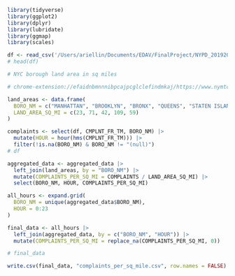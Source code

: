 ```r
library(tidyverse)
library(ggplot2)
library(dplyr)
library(lubridate)
library(ggmap)
library(scales)
```

```r
df <- read_csv('/Users/ariellin/Documents/EDAV/FinalProject/NYPD_201920212023.csv')
# head(df)
```
```r
# NYC borough land area in sq miles

# chrome-extension://efaidnbmnnnibpcajpcglclefindmkaj/https://www.nymtc.org/portals/0/pdf/CPT-HSP/NYMTC%20coord%20plan%20NYC%20CH03.pdf

land_areas <- data.frame(
  BORO_NM = c("MANHATTAN", "BROOKLYN", "BRONX", "QUEENS", "STATEN ISLAND"),
  LAND_AREA_SQ_MI = c(23, 71, 42, 109, 59)
)
```

```r
complaints <- select(df, CMPLNT_FR_TM, BORO_NM) |> 
  mutate(HOUR = hour(hms(CMPLNT_FR_TM))) |> 
  filter(!is.na(BORO_NM) & BORO_NM != "(null)")
# df
```


```r
aggregated_data <- aggregated_data |> 
  left_join(land_areas, by = "BORO_NM") |> 
  mutate(COMPLAINTS_PER_SQ_MI = COMPLAINTS / LAND_AREA_SQ_MI) |> 
  select(BORO_NM, HOUR, COMPLAINTS_PER_SQ_MI) 

all_hours <- expand.grid(
  BORO_NM = unique(aggregated_data$BORO_NM),
  HOUR = 0:23
)

final_data <- all_hours |> 
  left_join(aggregated_data, by = c("BORO_NM", "HOUR")) |> 
  mutate(COMPLAINTS_PER_SQ_MI = replace_na(COMPLAINTS_PER_SQ_MI, 0))

# final_data
```
```r
write.csv(final_data, "complaints_per_sq_mile.csv", row.names = FALSE)
```

